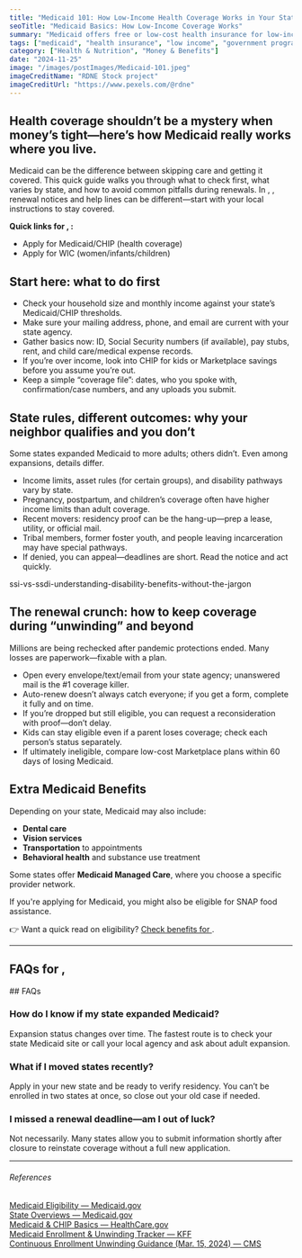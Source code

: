 ```yaml
---
title: "Medicaid 101: How Low-Income Health Coverage Works in Your State"
seoTitle: "Medicaid Basics: How Low-Income Coverage Works"
summary: "Medicaid offers free or low-cost health insurance for low-income individuals and families, but every state has different rules. This article explains who qualifies, what’s covered, and how to apply for Medicaid in your area."
tags: ["medicaid", "health insurance", "low income", "government programs", "state benefits"]
category: ["Health & Nutrition", "Money & Benefits"]
date: "2024-11-25"
image: "/images/postImages/Medicaid-101.jpeg"
imageCreditName: "RDNE Stock project"
imageCreditUrl: "https://www.pexels.com/@rdne"
---
```


## Health coverage shouldn’t be a mystery when money’s tight—here’s how Medicaid really works where you live.

Medicaid can be the difference between skipping care and getting it covered. This quick guide walks you through what to check first, what varies by state, and how to avoid common pitfalls during renewals. <IfLocation>In <City/>, <State/>, renewal notices and help lines can be different—start with your local instructions to stay covered.</IfLocation>

<BenefitsCtaBanner focus="medicaid" copy="See if you qualify for Medicaid and get health coverage with little or no cost based on your income." />

<IfLocation>
<div className="not-prose my-12 p-4 rounded-xl border-[3px] bg-muted">
  <p className="mb-2"><strong>Quick links for <City/>, <State/>:</strong></p>
  <ul className="list-disc ml-5 space-y-1">
    <li><ResourceLink name="medicaid">Apply for Medicaid/CHIP (health coverage)</ResourceLink></li>
    <li><ResourceLink name="wic">Apply for WIC (women/infants/children)</ResourceLink></li>
  </ul>
</div>
</IfLocation>

## Start here: what to do first

- Check your household size and monthly income against your state’s Medicaid/CHIP thresholds.
- Make sure your mailing address, phone, and email are current with your state agency.
- Gather basics now: ID, Social Security numbers (if available), pay stubs, rent, and child care/medical expense records.
- If you’re over income, look into CHIP for kids or Marketplace savings before you assume you’re out.
- Keep a simple “coverage file”: dates, who you spoke with, confirmation/case numbers, and any uploads you submit.

## State rules, different outcomes: why your neighbor qualifies and you don’t

Some states expanded Medicaid to more adults; others didn’t. Even among expansions, details differ.

- Income limits, asset rules (for certain groups), and disability pathways vary by state.
- Pregnancy, postpartum, and children’s coverage often have higher income limits than adult coverage.
- Recent movers: residency proof can be the hang-up—prep a lease, utility, or official mail.
- Tribal members, former foster youth, and people leaving incarceration may have special pathways.
- If denied, you can appeal—deadlines are short. Read the notice and act quickly.

<CrossLink href="./ssi-vs-ssdi-understanding-disability-benefits-without-the-jargon">ssi-vs-ssdi-understanding-disability-benefits-without-the-jargon</CrossLink>

## The renewal crunch: how to keep coverage during “unwinding” and beyond

Millions are being rechecked after pandemic protections ended. Many losses are paperwork—fixable with a plan.

- Open every envelope/text/email from your state agency; unanswered mail is the #1 coverage killer.
- Auto-renew doesn’t always catch everyone; if you get a form, complete it fully and on time.
- If you’re dropped but still eligible, you can request a reconsideration with proof—don’t delay.
- Kids can stay eligible even if a parent loses coverage; check each person’s status separately.
- If ultimately ineligible, compare low-cost Marketplace plans within 60 days of losing Medicaid.

## Extra Medicaid Benefits

Depending on your state, Medicaid may also include:

- **Dental care**  
- **Vision services**  
- **Transportation** to appointments  
- **Behavioral health** and substance use treatment

Some states offer **Medicaid Managed Care**, where you choose a specific provider network.

If you're applying for Medicaid, you might also be eligible for <CrossLink href="./how-to-apply-for-snap-benefits-food-stamps-without-the-confusion">SNAP food assistance</CrossLink>.


<IfLocation>
<div className="mt-3">👉 Want a quick read on eligibility? <a href="/tools/check-benefits" className="underline">Check benefits for <City/></a>.</div>
</IfLocation>

---

<IfLocation>
  <h2>FAQs for <City/>, <State/></h2>
  <ResourceLink name="medicaid" field="faqs" />
</IfLocation>

<IfNoLocation>
## FAQs

### How do I know if my state expanded Medicaid?
Expansion status changes over time. The fastest route is to check your state Medicaid site or call your local agency and ask about adult expansion.

### What if I moved states recently?
Apply in your new state and be ready to verify residency. You can’t be enrolled in two states at once, so close out your old case if needed.

### I missed a renewal deadline—am I out of luck?
Not necessarily. Many states allow you to submit information shortly after closure to reinstate coverage without a full new application.
</IfNoLocation>

---
###### References

<div className="references">
<a href="https://www.medicaid.gov/medicaid/eligibility/index.html" target="_blank" rel="noopener noreferrer">Medicaid Eligibility — Medicaid.gov</a><br />
<a href="https://www.medicaid.gov/state-overviews/index.html" target="_blank" rel="noopener noreferrer">State Overviews — Medicaid.gov</a><br />
<a href="https://www.healthcare.gov/medicaid-chip/" target="_blank" rel="noopener noreferrer">Medicaid & CHIP Basics — HealthCare.gov</a><br />
<a href="https://www.kff.org/medicaid/issue-brief/medicaid-enrollment-and-unwinding-tracker/" target="_blank" rel="noopener noreferrer">Medicaid Enrollment & Unwinding Tracker — KFF</a><br />
<a href="https://www.medicaid.gov/federal-policy-guidance/downloads/cib031524.pdf" target="_blank" rel="noopener noreferrer">Continuous Enrollment Unwinding Guidance (Mar. 15, 2024) — CMS</a>
</div>
